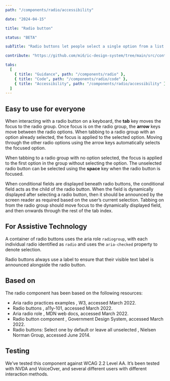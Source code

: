 ```yaml
---
path: "/components/radio/accessibility"

date: "2024-04-15"

title: "Radio button"

status: "BETA"

subTitle: "Radio buttons let people select a single option from a list."

contribute: "https://github.com/mi6/ic-design-system/tree/main/src/content/structured/components/radio"

tabs:
  [
    { title: "Guidance", path: "/components/radio" },
    { title: "Code", path: "/components/radio/code" },
    { title: "Accessibility", path: "/components/radio/accessibility" },
  ]
---
```


## Easy to use for everyone

When interacting with a radio button on a keyboard, the **tab** key moves the focus to the radio group. Once focus is on the radio group, the **arrow** keys move between the radio options. When tabbing to a radio group with an option already selected, the focus is applied to the selected option. Moving through the other radio options using the arrow keys automatically selects the focused option.

When tabbing to a radio group with no option selected, the focus is applied to the first option in the group without selecting the option. The unselected radio button can be selected using the **space** key when the radio button is focused.

When conditional fields are displayed beneath radio buttons, the conditional field acts as the child of the radio button. When the field is dynamically displayed after selecting a radio button, then it should be announced by the screen reader as required based on the user’s current selection. Tabbing on from the radio group should move focus to the dynamically displayed field, and then onwards through the rest of the tab index.

## For Assistive Technology

A container of radio buttons uses the aria role `radiogroup`, with each individual radio identified as `radio` and uses the `aria-checked` property to denote selection.

Radio buttons always use a label to ensure that their visible text label is announced alongside the radio button.

## Based on

The radio component has been based on the following resources:

<ul>
  <li>
    <ic-link
      target="_blank"
      href="https://www.w3.org/TR/2016/WD-wai-aria-practices-1.1-20160317/examples/radio/radio.html"
      rel="noreferer noopener nofollow"
    >
      Aria radio practices examples
    </ic-link>
    , W3, accessed March 2022.
  </li>
  <li>
    <ic-link
      target="_blank"
      href="https://www.a11y-101.com/development/radio-buttons"
      rel="noreferer noopener nofollow"
    >
      Radio buttons
    </ic-link>
    , a11y-101, accessed March 2022.
  </li>
  <li>
    <ic-link
      target="_blank"
      href="https://developer.mozilla.org/en-US/docs/Web/Accessibility/ARIA/Roles/radio_role#keyboard_interactions"
      rel="noreferer noopener nofollow"
    >
      Aria radio role
    </ic-link>
    , MDN web docs, accessed March 2022.
  </li>
  <li>
    <ic-link
      target="_blank"
      href="https://design-system.service.gov.uk/components/radios/"
      rel="noreferer noopener nofollow"
    >
      Radio button component
    </ic-link>
    , Government Design System, accessed March 2022.
  </li>
  <li>
    <ic-link
      target="_blank"
      href="https://www.nngroup.com/articles/radio-buttons-default-selection/"
      rel="noreferer noopener nofollow"
    >
      Radio buttons: Select one by default or leave all unselected
    </ic-link>
    , Nielsen Norman Group, accessed June 2014.
  </li>
</ul>

## Testing

We’ve tested this component against WCAG 2.2 Level AA. It’s been tested with NVDA and VoiceOver, and several different users with different interaction methods.

